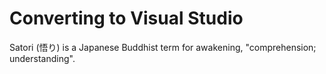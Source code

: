 # Converting to Visual Studio

Satori (悟り) is a Japanese Buddhist term for awakening, "comprehension; understanding".

